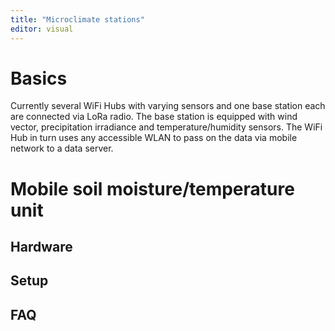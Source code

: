 ```yaml
---
title: "Microclimate stations"
editor: visual
---
```


# Basics


Currently several WiFi Hubs with varying sensors and one base station each are connected via LoRa radio. The base station is equipped with wind vector, precipitation irradiance and temperature/humidity sensors. The WiFi Hub in turn uses any accessible WLAN to pass on the data via mobile network to a data server.

# Mobile soil moisture/temperature unit

## Hardware 

## Setup

## FAQ
